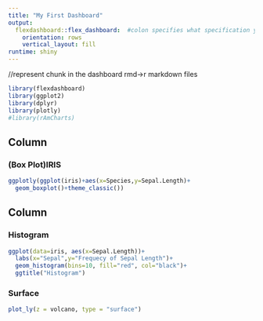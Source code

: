 ---
title: "My First Dashboard"
output: 
  flexdashboard::flex_dashboard:  #colon specifies what specification you required in your dashboard
    orientation: rows
    vertical_layout: fill
runtime: shiny
---



//represent chunk in the dashboard      rmd->r markdown files
```{r}                        
library(flexdashboard)
library(ggplot2)
library(dplyr)
library(plotly)
#library(rAmCharts)


```


Column {data-width=650}
-----------------------------------------------------------------------

### (Box Plot)IRIS

```{r}
ggplotly(ggplot(iris)+aes(x=Species,y=Sepal.Length)+
  geom_boxplot()+theme_classic())

```

Column {data-width=350}
-----------------------------------------------------------------------

### Histogram

```{r}
ggplot(data=iris, aes(x=Sepal.Length))+
  labs(x="Sepal",y="Frequecy of Sepal Length")+
  geom_histogram(bins=10, fill="red", col="black")+
  ggtitle("Histogram")

```

### Surface

```{r}

plot_ly(z = volcano, type = "surface")

```


